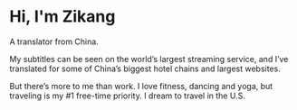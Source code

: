 # Hi, I'm Zikang

A translator from China.

My subtitles can be seen on the world’s largest streaming service, and I’ve translated for some of China’s biggest hotel chains and largest websites. 

But there’s more to me than work. I love fitness, dancing and yoga, but traveling is my #1 free-time priority. I dream to travel in the U.S. 


